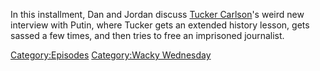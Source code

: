 {{DEFAULTSORT:
    #_EPISODE_0898:Tucker, The Man And His Twitter- Episode 6
}}{{Episode
    | title           = Tucker, The Man And His Twitter- Episode 6
    | caption         = Listen to this episode on [https://knowledgefight.libsyn.com/898-tucker-the-man-and-his-twitter-episode-6 Libsyn], View discussion on [https://reddit.com/1aouhz5 Reddit]
    | episodeNumber   = 898
    | length          = 03:05:51
    | airDate         = February 12, 2024
    | episodeType     = [[:Category:Wacky Wednesday|Wacky Wednesday]]
    | appearance      = [[Bill Clinton]], [[Chuck Schumer]], [[Vladimir Putin]], [[Donald Trump]], [[Tucker Carlson]]
    | previousEpisode = [[897: February 7, 2024]]
    | nextEpisode     = [[899: February 9, 2024]]
}}

{{Stub}}

In this installment, Dan and Jordan discuss [[Tucker Carlson]]'s weird new interview with Putin, where Tucker gets an extended history lesson, gets sassed a few times, and then tries to free an imprisoned journalist.

[[Category:Episodes]]
[[Category:Wacky Wednesday]]
